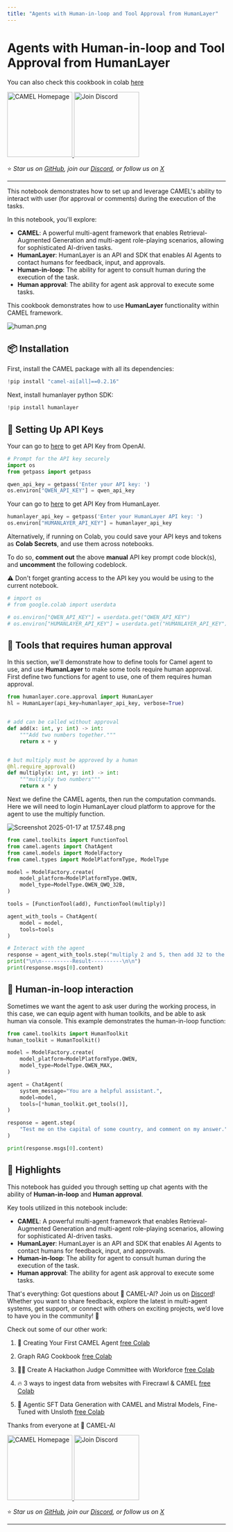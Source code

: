 ```yaml
---
title: "Agents with Human-in-loop and Tool Approval from HumanLayer"
---
```


#  Agents with Human-in-loop and Tool Approval from HumanLayer

You can also check this cookbook in colab [here](https://colab.research.google.com/drive/1WF1Z6Ev6kTrifRLXXTTOZz6-QVRuj1uX?usp=sharing)

<div style={{ display: "flex", justifyContent: "center", alignItems: "center", gap: "1rem", marginBottom: "2rem" }}>
  <a href="https://www.camel-ai.org/">
    <img src="https://i.postimg.cc/KzQ5rfBC/button.png" width="150" alt="CAMEL Homepage"/>
  </a>
  <a href="https://discord.camel-ai.org">
    <img src="https://i.postimg.cc/L4wPdG9N/join-2.png" width="150" alt="Join Discord"/>
  </a>
</div>  

⭐ *Star us on [GitHub](https://github.com/camel-ai/camel), join our [Discord](https://discord.camel-ai.org), or follow us on [X](https://x.com/camelaiorg)*

---

This notebook demonstrates how to set up and leverage CAMEL's ability to interact with user (for approval or comments) during the execution of the tasks.

In this notebook, you'll explore:

*   **CAMEL**: A powerful multi-agent framework that enables Retrieval-Augmented Generation and multi-agent role-playing scenarios, allowing for sophisticated AI-driven tasks.
*   **HumanLayer**: HumanLayer is an API and SDK that enables AI Agents to contact humans for feedback, input, and approvals.
*   **Human-in-loop**: The ability for agent to consult human during the execution of the task.
*   **Human approval**: The ability for agent ask approval to execute some tasks.

This cookbook demonstrates how to use **HumanLayer** functionality within CAMEL framework.

![human.png](./images/agents_with_human_in_loop_and_tool_approval/agents_with_human_in_loop_and_tool_approval_1.png)

## 📦 Installation

First, install the CAMEL package with all its dependencies:


```python
!pip install "camel-ai[all]==0.2.16"
```

Next, install humanlayer python SDK:


```python
!pip install humanlayer
```

## 🔑 Setting Up API Keys

Your can go to [here](https://openai.com/index/openai-api/) to get API Key from OpenAI.


```python
# Prompt for the API key securely
import os
from getpass import getpass

qwen_api_key = getpass('Enter your API key: ')
os.environ["QWEN_API_KEY"] = qwen_api_key
```

Your can go to [here](https://app.humanlayer.dev/auth) to get API Key from HumanLayer.


```python
humanlayer_api_key = getpass('Enter your HumanLayer API key: ')
os.environ["HUMANLAYER_API_KEY"] = humanlayer_api_key
```

Alternatively, if running on Colab, you could save your API keys and tokens as **Colab Secrets**, and use them across notebooks.

To do so, **comment out** the above **manual** API key prompt code block(s), and **uncomment** the following codeblock.

⚠️ Don't forget granting access to the API key you would be using to the current notebook.


```python
# import os
# from google.colab import userdata

# os.environ["QWEN_API_KEY"] = userdata.get("QWEN_API_KEY")
# os.environ["HUMANLAYER_API_KEY"] = userdata.get("HUMANLAYER_API_KEY")
```

## 👨 Tools that requires human approval

In this section, we'll demonstrate how to define tools for Camel agent to use, and use **HumanLayer** to make some tools require human approval. First define two functions for agent to use, one of them requires human approval.


```python
from humanlayer.core.approval import HumanLayer
hl = HumanLayer(api_key=humanlayer_api_key, verbose=True)


# add can be called without approval
def add(x: int, y: int) -> int:
    """Add two numbers together."""
    return x + y


# but multiply must be approved by a human
@hl.require_approval()
def multiply(x: int, y: int) -> int:
    """multiply two numbers"""
    return x * y
```

Next we define the CAMEL agents, then run the computation commands. Here we will need to login HumanLayer cloud platform to approve for the agent to use the multiply function.

![Screenshot 2025-01-17 at 17.57.48.png](./images/agents_with_human_in_loop_and_tool_approval/agents_with_human_in_loop_and_tool_approval_2.png)


```python
from camel.toolkits import FunctionTool
from camel.agents import ChatAgent
from camel.models import ModelFactory
from camel.types import ModelPlatformType, ModelType

model = ModelFactory.create(
    model_platform=ModelPlatformType.QWEN,
    model_type=ModelType.QWEN_QWQ_32B,
)

tools = [FunctionTool(add), FunctionTool(multiply)]

agent_with_tools = ChatAgent(
    model = model,
    tools=tools
)

# Interact with the agent
response = agent_with_tools.step("multiply 2 and 5, then add 32 to the result")
print("\n\n----------Result----------\n\n")
print(response.msgs[0].content)

```

## 🤖 Human-in-loop interaction

Sometimes we want the agent to ask user during the working process, in this case, we can equip agent with human toolkits, and be able to ask human via console. This example demonstrates the human-in-loop function:


```python
from camel.toolkits import HumanToolkit
human_toolkit = HumanToolkit()

model = ModelFactory.create(
    model_platform=ModelPlatformType.QWEN,
    model_type=ModelType.QWEN_MAX,
)

agent = ChatAgent(
    system_message="You are a helpful assistant.",
    model=model,
    tools=[*human_toolkit.get_tools()],
)

response = agent.step(
    "Test me on the capital of some country, and comment on my answer."
)

print(response.msgs[0].content)
```

## 🌟 Highlights

This notebook has guided you through setting up chat agents with the ability of **Human-in-loop** and **Human approval**.

Key tools utilized in this notebook include:

*   **CAMEL**: A powerful multi-agent framework that enables Retrieval-Augmented Generation and multi-agent role-playing scenarios, allowing for sophisticated AI-driven tasks.
*   **HumanLayer**: HumanLayer is an API and SDK that enables AI Agents to contact humans for feedback, input, and approvals.
*   **Human-in-loop**: The ability for agent to consult human during the execution of the task.
*   **Human approval**: The ability for agent ask approval to execute some tasks.


That's everything: Got questions about 🐫 CAMEL-AI? Join us on [Discord](https://discord.camel-ai.org)! Whether you want to share feedback, explore the latest in multi-agent systems, get support, or connect with others on exciting projects, we’d love to have you in the community! 🤝

Check out some of our other work:

1. 🐫 Creating Your First CAMEL Agent [free Colab](https://docs.camel-ai.org/cookbooks/create_your_first_agent.html)

2.  Graph RAG Cookbook [free Colab](https://colab.research.google.com/drive/1uZKQSuu0qW6ukkuSv9TukLB9bVaS1H0U?usp=sharing)

3. 🧑‍⚖️ Create A Hackathon Judge Committee with Workforce [free Colab](https://colab.research.google.com/drive/18ajYUMfwDx3WyrjHow3EvUMpKQDcrLtr?usp=sharing)

4. 🔥 3 ways to ingest data from websites with Firecrawl & CAMEL [free Colab](https://colab.research.google.com/drive/1lOmM3VmgR1hLwDKdeLGFve_75RFW0R9I?usp=sharing)

5. 🦥 Agentic SFT Data Generation with CAMEL and Mistral Models, Fine-Tuned with Unsloth [free Colab](https://colab.research.google.com/drive/1lYgArBw7ARVPSpdwgKLYnp_NEXiNDOd-?usp=sharingg)

Thanks from everyone at 🐫 CAMEL-AI


<div style={{ display: "flex", justifyContent: "center", alignItems: "center", gap: "1rem", marginBottom: "2rem" }}>
  <a href="https://www.camel-ai.org/">
    <img src="https://i.postimg.cc/KzQ5rfBC/button.png" width="150" alt="CAMEL Homepage"/>
  </a>
  <a href="https://discord.camel-ai.org">
    <img src="https://i.postimg.cc/L4wPdG9N/join-2.png" width="150" alt="Join Discord"/>
  </a>
</div>  

⭐ *Star us on [GitHub](https://github.com/camel-ai/camel), join our [Discord](https://discord.camel-ai.org), or follow us on [X](https://x.com/camelaiorg)*

---


<!-- Saved images:
- agents_with_human_in_loop_and_tool_approval_1.png: ./images/agents_with_human_in_loop_and_tool_approval/agents_with_human_in_loop_and_tool_approval_1.png
- agents_with_human_in_loop_and_tool_approval_2.png: ./images/agents_with_human_in_loop_and_tool_approval/agents_with_human_in_loop_and_tool_approval_2.png
-->
